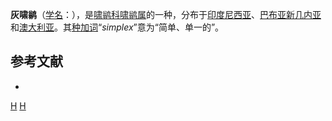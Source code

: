 {{Speciesbox
| image = Pachycephala simplex simplex 1.jpg
| image caption = 灰啸鹟
| status = LC | status_system = IUCN3.1
| genus = Pachycephala
| species = simplex
| authority = [[约翰·古尔德|Gould]], 1843
| synonyms = ''Pachycephala griseiceps'' Gray, 1858
| range_map = 
}}

'''灰啸鹟'''（[[学名|学名]]：{{lang|la|''Pachycephala simplex''}}），是[[啸鹟科|啸鹟科]][[啸鹟属|啸鹟属]]的一种，分布于[[印度尼西亚|印度尼西亚]]、[[巴布亚新几内亚|巴布亚新几内亚]]和[[澳大利亚|澳大利亚]]。其[[种加词|种加词]]“''simplex ''”意为“简单、单一的”。

== 参考文献 ==
{{commons category|Pachycephala simplex}}
*{{cite web|url=http://www.birdlife.org/datazone/speciesfactsheet.php?id=5650&m=0|title=Pachycephala simplex|publisher=[[国际鸟盟|BirdLife.org]]|accessdate=2011-06-27}}
{{Taxonbar|from=Q1092678}}

[[Category:啸鹟属|H]]
[[Category:_1843年描述的鸟类|H]]